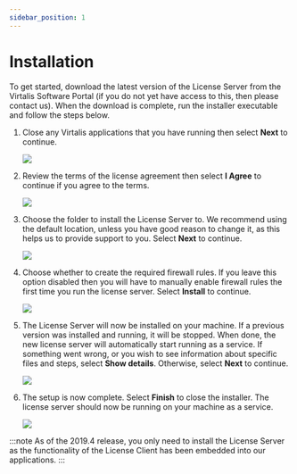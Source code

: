 ```yaml
---
sidebar_position: 1
---
```


# Installation

To get started, download the latest version of the License Server from the Virtalis Software Portal (if you do not yet have access to this, then please contact us). When the download is complete, run the installer executable and follow the steps below.

<Steps>

1. Close any Virtalis applications that you have running then select **Next** to continue.

   ![](/img/license-server/1-start.png)

2. Review the terms of the license agreement then select **I Agree** to continue if you agree to the terms.
   
   ![](/img/license-server/2-license-agreement.png)

3. Choose the folder to install the License Server to. We recommend using the default location, unless you have good reason to change it, as this helps us to provide support to you. Select **Next** to continue.

   ![](/img/license-server/3-install-location.png)

4. Choose whether to create the required firewall rules. If you leave this option disabled then you will have to manually enable firewall rules the first time you run the license server. Select **Install** to continue.

   ![](/img/license-server/4-firewall-rules.png)

5. The License Server will now be installed on your machine. If a previous version was installed and running, it will be stopped. When done, the new license server will automatically start running as a service. If something went wrong, or you wish to see information about specific files and steps, select **Show details**. Otherwise, select **Next** to continue.

   ![](/img/license-server/5-installing.png)

6. The setup is now complete. Select **Finish** to close the installer. The license server should now be running on your machine as a service.

   ![](/img/license-server/6-end.png)

</Steps>

:::note
As of the 2019.4 release, you only need to install the License Server as the functionality of the License Client has been embedded into our applications. 
:::
